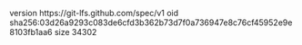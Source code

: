version https://git-lfs.github.com/spec/v1
oid sha256:03d26a9293c083de6cfd3b362b73d7f0a736947e8c76cf45952e9e8103fb1aa6
size 34302
